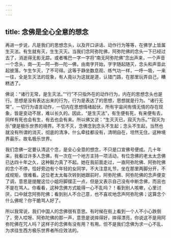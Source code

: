 ```yaml
---
---
---
```

title: 念佛是全心全意的想念
---




再进一步说，凡是我们的思想念头，以及开口讲话、动作行为等等，在佛学上皆属生灭法。有生就有灭，生生灭灭。当我们念阿弥陀佛，阿弥陀佛的念头一下已经过去了，消逝得无影无踪。或者嘴巴一字一字将“南无阿弥陀佛”念出声来，一个声音一个念头，南—无—阿—弥—陀—佛，由南字开始，字字随起随灭，念头和声音此起彼落，乍生乍灭，了不可得。这等于静坐数息观、练气功一样，一呼一吸，一来一往，全是生灭法的现象，有人竟以为这就是道，认错门路，在那里玩弄自己，糟糕透了。

佛说：“诸行无常，是生灭法。”“行”不只指外在的动作行为，内在的思想念头也是行。思想是没有表达出来的行为，行为是表达了的思想，思想就是行为。“诸行无常”，一切行为语言动作，一切内在思想情绪起伏，所有宇宙间有情无情的存在现象，皆是变动不居，难以长久的。因此，“是生灭法”，有生便有死，有来便有去，同样有死也会有生，有去也会有来。所以佛又说：“生灭灭已，寂灭为乐。”“寂灭为乐”便是极乐世界的境界。不生不灭，念佛念到念头不生起；念头不生起，当然也就没有所谓的消灭，彻底的清净，什么牵挂都没有，清明自在，坦然无住。这种境界最乐，故名极乐世界。

我们念佛一定要认清这个念，是全心全意的想念，不只是口宣佛号便成。几十年来，我看过许多人念佛，有一次在一个地方主持一项活动，有位念佛的老太太念佛已达四十年之久，这种毅力真了不起。她在我前面走过，一直阿弥陀佛、阿弥陀佛的念个不停，恰好旁边有个年轻的女同学，不大注意礼节，坐在那里两脚分开，不成规矩，很难看。这位老太太每次转到她跟前时，阿弥陀佛、阿弥陀佛的念声便变了调，意思是提醒这位小姐将脚摆正一点，但是又表示自己没有中断念佛，而且也不是在骂人。你看看，这种念佛方式能得一心不乱吗？！看到别人咳嗽，心里讨厌，口中就念阿弥陀佛；看到别人不合己意，也不喜欢地念声阿弥陀佛；这算念个什么佛呢？你干脆骂人好了。

所以我常说，我们中国人的念佛很有意思。有时候在街上看到一个人不小心跌倒了，旁人哎呀、阿弥陀佛的那一声，意思是说摔得好，摔得漂亮，你说这不是用阿弥陀佛在咒人吗？这样子的念佛有没有用？有用。但不是我们念佛为求一心不乱、为求往生西方极乐世界者所应效法的。